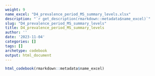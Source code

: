 ```yaml
---
weight: 9
name_excel: "D4_prevalence_period_MS_summary_levels.xlsx"
description: "`r get_description(rmarkdown::metadata$name_excel)`"
slug: "D4_prevalence_period_MS_summary_levels"
title: D4_prevalence_period_MS_summary_levels
author: ''
date: '2023-11-04'
categories: []
tags: []
archetype: codebook
output: html_document
---
```


```r
html_codebook(rmarkdown::metadata$name_excel)
```
